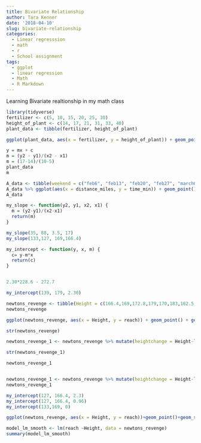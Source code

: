 ```yaml
---
title: Bivariate Relationship
author: Tara Kenner
date: '2018-04-10'
slug: bivariate-relationship
categories:
  - Linear regresssion
  - math
  - r
  - School assignment
tags:
  - ggplot
  - linear regression
  - Math
  - R Markdown
---
```


Learning Bivariate realtionship in my math class

```r
library(tidyverse)
fertilizer <- c(5, 10, 15, 20, 25, 30)
height_of_plant <- c(14, 17, 21, 31, 33, 40)
plant_data <- tibble(fertilizer, height_of_plant)

ggplot(plant_data, aes(x = fertilizer, y = height_of_plant)) + geom_point() + geom_smooth(method = lm)

```

```r
y = mx + c
m = (y2 - y1)/(x2 - x1)
m = (17-14)/(10-5)
plant_data
m
```

```r
A_data <- tibble(weekend = c("feb6", "feb13", "feb20", "feb27", "march6", "march13"), time_min = c(68, 88, 35, 150, 104, 80),  distance_miles = c(7, 17, 3.5, 25, 14, 11))
A_data %>% ggplot(aes(x = distance_miles, y = time_min)) + geom_point() + geom_smooth(method = lm)
A_data

```

```r


my_slope <- function(y2, y1, x2, x1) {
  m = (y2-y1)/(x2-x1)
  return(m)
}

my_slope(35, 88, 3.5, 17)
my_slope(133,127, 169,166.4)


```

```r
my_intercept <- function(y, x, m) {
  c= y-m*x
  return(c)
}


2.30*228.6 - 272.7

my_intercept(139, 179, 2.30)
```

```r
newtons_revenge <- tibble(Height = c(166.4,169,172.8,179,170,183,162.5,165,157.5,165,169,156), reach = c(127,133,133,139,139,137,121,126,128,123,132,119))
newtons_revenge

ggplot(newtons_revenge, aes(x = Height, y = reach)) + geom_point() + geom_smooth(method = lm)

str(newtons_revenge)

newtons_revenge_1 <- newtons_revenge %>% mutate(heightchange = Height-lag(Height), reachchange = reach-lag(reach), slope = reachchange/heightchange)

str(newtons_revenge_1)

newtons_revenge_1


newtons_revenge_1 <- newtons_revenge %>% mutate(heightchange = Height-lag(Height), reachchange = reach - lag(reach), slope = reachchange/heightchange)
newtons_revenge_1

my_intercept(127, 166.4, 2.3)
my_intercept(127, 166.4, 0.96)
my_intercept(133,169, 0)

ggplot(newtons_revenge, aes(x = Height, y = reach))+geom_point()+geom_smooth(method = lm)

```


```r
model_lm_smooth <- lm(reach ~Height, data = newtons_revenge)
summary(model_lm_smooth)
```



